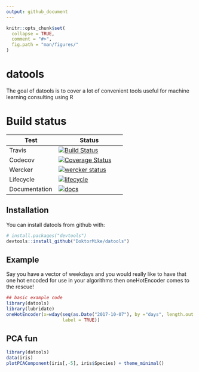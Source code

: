 ```yaml
---
output: github_document
---
```


<!-- README.md is generated from README.Rmd. Please edit that file -->

```r
knitr::opts_chunk$set(
  collapse = TRUE,
  comment = "#>",
  fig.path = "man/figures/"
)
```

# datools

The goal of datools is to cover a lot of convenient tools useful for machine learning consulting using R

# Build status

| Test    | Status     |
|---------|------------|
| Travis  | [![Build Status](https://travis-ci.org/DoktorMike/datools.svg?branch=master)](https://travis-ci.org/DoktorMike/datools)           |
| Codecov | [![Coverage Status](https://img.shields.io/codecov/c/github/DoktorMike/datools/master.svg)](https://codecov.io/github/DoktorMike/datools?branch=master)           |
| Wercker | [![wercker status](https://app.wercker.com/status/82dcdeafb5fae145580366ca3f95fc6d/s/master "wercker status")](https://app.wercker.com/project/byKey/82dcdeafb5fae145580366ca3f95fc6d) |
| Lifecycle | [![lifecycle](https://img.shields.io/badge/lifecycle-maturing-blue.svg)](https://www.tidyverse.org/lifecycle/#maturing) |
| Documentation | [![docs](https://img.shields.io/badge/docs-latest-blue.svg)](https://doktormike.github.io/datools) |

## Installation

You can install datools from github with:

```r
# install.packages("devtools")
devtools::install_github("DoktorMike/datools")
```

## Example

Say you have a vector of weekdays and you would really like to have that one hot encoded for use in your algorithms then oneHotEncoder comes to the rescue!

```r
## basic example code
library(datools)
library(lubridate)
oneHotEncoder(x=wday(seq(as.Date("2017-10-07"), by ="days", length.out = 10), 
                     label = TRUE))
```

## PCA fun

```r
library(datools)
data(iris)
plotPCAComponent(iris[,-5], iris$Species) + theme_minimal()
```

